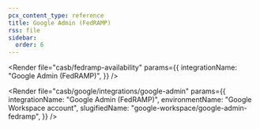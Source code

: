 ```yaml
---
pcx_content_type: reference
title: Google Admin (FedRAMP)
rss: file
sidebar:
  order: 6
---
```



<Render
	file="casb/fedramp-availability"
	params={{
		integrationName: "Google Admin (FedRAMP)",
	}}
/>

<Render
	file="casb/google/integrations/google-admin"
	params={{
		integrationName: "Google Admin (FedRAMP)",
		environmentName: "Google Workspace account",
		slugifiedName: "google-workspace/google-admin-fedramp",
	}}
/>
